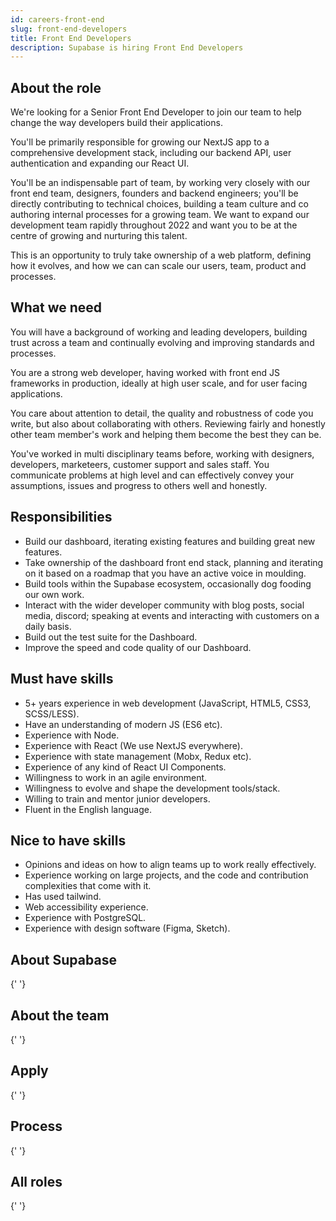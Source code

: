 ```yaml
---
id: careers-front-end
slug: front-end-developers
title: Front End Developers
description: Supabase is hiring Front End Developers
---
```



## About the role

We're looking for a Senior Front End Developer to join our team to help change the way developers build their applications.

You'll be primarily responsible for growing our NextJS app to a comprehensive development stack, including our backend API, user authentication and expanding our React UI.

You'll be an indispensable part of team, by working very closely with our front end team, designers, founders and backend engineers; you'll be directly contributing to technical choices, building a team culture and co authoring internal processes for a growing team. We want to expand our development team rapidly throughout 2022 and want you to be at the centre of growing and nurturing this talent.

This is an opportunity to truly take ownership of a web platform, defining how it evolves, and how we can can scale our users, team, product and processes.

## What we need

You will have a background of working and leading developers, building trust across a team and continually evolving and improving standards and processes.

You are a strong web developer, having worked with front end JS frameworks in production, ideally at high user scale, and for user facing applications.

You care about attention to detail, the quality and robustness of code you write, but also about collaborating with others. Reviewing fairly and honestly other team member's work and helping them become the best they can be.

You've worked in multi disciplinary teams before, working with designers, developers, marketeers, customer support and sales staff. You communicate problems at high level and can effectively convey your assumptions, issues and progress to others well and honestly.

## Responsibilities

- Build our dashboard, iterating existing features and building great new features.
- Take ownership of the dashboard front end stack, planning and iterating on it based on a roadmap that you have an active voice in moulding.
- Build tools within the Supabase ecosystem, occasionally dog fooding our own work.
- Interact with the wider developer community with blog posts, social media, discord; speaking at events and interacting with customers on a daily basis.
- Build out the test suite for the Dashboard.
- Improve the speed and code quality of our Dashboard.

## Must have skills

- 5+ years experience in web development (JavaScript, HTML5, CSS3, SCSS/LESS).
- Have an understanding of modern JS (ES6 etc).
- Experience with Node.
- Experience with React (We use NextJS everywhere).
- Experience with state management (Mobx, Redux etc).
- Experience of any kind of React UI Components.
- Willingness to work in an agile environment.
- Willingness to evolve and shape the development tools/stack.
- Willing to train and mentor junior developers.
- Fluent in the English language.

## Nice to have skills

- Opinions and ideas on how to align teams up to work really effectively.
- Experience working on large projects, and the code and contribution complexities that come with it.
- Has used tailwind.
- Web accessibility experience.
- Experience with PostgreSQL.
- Experience with design software (Figma, Sketch).

## About Supabase

<About />{' '}

## About the team

<Team />{' '}

## Apply

<Apply />{' '}

## Process

<Process />{' '}

## All roles

<Roles />{' '}
